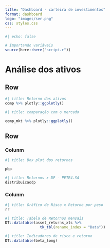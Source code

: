 ```yaml
---
title: "Dashboard - carteira de investimentos"
format: dashboard
logo: "images/ser.png"
css: styles.css
---
```



```r
#| echo: false

# Importando variáveis
source(here::here("script.r"))
```


# Análise dos ativos

## Row {.tabset height=40%}


```r
#| title: Retorno dos ativos
comp %>% plotly::ggplotly()
```

```r
#| title: comparação com o mercado

comp_mkt %>% plotly::ggplotly()
```


## Row {height=60%}

### Colunm {.tabset}

```r
#| title: Box plot dos retornos

pbp
```

```r
#| title: Retornos x DP - PETR4.SA
distribuicaodp
```

### Colunm {.tabset}

```r
#| title: Gráfico de Risco x Retorno por peso
rr
```

```r
#| title: Tabela de Retornos mensais
DT::datatable(asset_returns_xts %>% 
                tk_tbl(rename_index = "Data"))
```

```r
#| title: Indicadores de risco e retorno
DT::datatable(beta_long)
```